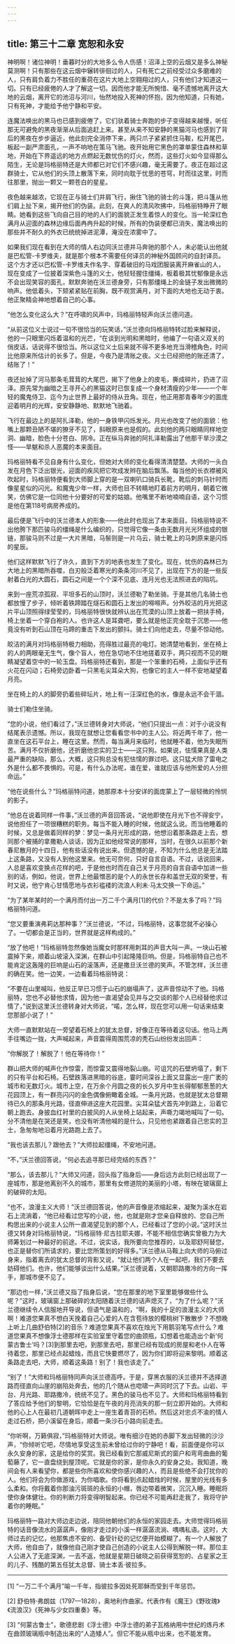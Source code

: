 ```yaml
---
---
---
```

title: 第三十二章 宽恕和永安
---




神明啊！诸位神明！垂暮时分的大地多么令人伤感！沼泽上空的云烟又是多么神秘莫测啊！只有那些在这云烟中辗转徘徊过的人，只有死亡之前经受过众多磨难的人，只有肩负着力不胜任的重荷在这片大地上空翱翔过的人，只有他们才知道这一切。只有已经疲倦的人才了解这一切。因而他才能无所惋惜、毫不遗憾地离开这大地的云烟，离开它的池沼与河川，怡然地投入死神的怀抱，因为他知道，只有她，只有死神，才能给予他宁静和平安。

连魔法唤出的黑马也已感到疲倦了，它们驮着骑士奔跑的步子变得越来越慢，听任那无可避免的黑夜渐渐从后面追赶上来。甚至从来不知安静的黑猫河马也感到了背后的黑夜在步步逼近，他此刻完全消停下来，两只爪子紧紧抓住马鞍，松开尾巴，板起一副严肃面孔，一声不响地在策马飞驰。夜开始用它黑色的罩单蒙住森林和草地，开始在下界遥远的地方点燃起无数忧伤的灯火，然而，这些灯火如今显得那么陌生，无论是玛格丽特还是大师都已对它们不感兴趣，毫无需要了。夜正在超过这群骑士，它从他们的头顶上散落下来，同时向耽于忧思的苍穹，时而往这里，时而往那里，抛出一颗又一颗苍白的星星。

夜色越来越浓，它现在正与骑士们并肩飞行，揪住飞驰的骑士的斗篷，把斗篷从他们肩上扯下来，揭开他们的伪装。此刻，在爽人的清风吹拂中，玛格丽特睁开了眼睛。她看到这些飞向自己目的地的人们的面貌正发生着惊人的变化。当一轮深红色满月从迎面的森林边缘后面冉冉升起的时候，所有的伪装便都已消失，魔法唤出的那些并不耐久的外衣已统统掉进泥潭，淹没在浓雾中了。

如果我们现在看到在大师的情人右边同沃兰德并马奔驰的那个人，未必能认出他就是巴松管-卡罗维夫，就是那个根本不需要任何译员的神秘外国顾问的自封译员。这个方才还以巴松管-卡罗维夫作名字、穿着破旧的马戏团服装离开麻雀山的人，现在变成了一位披着深紫色斗篷的义士，他轻轻握住缰绳，板着极其忧郁像是永远不会出现笑容的面孔，默默奔驰在沃兰德身旁，只有那缰绳上的金链子发出微微的响声。他低着头，下颏紧紧贴在前胸，既不观赏满月，对下面的大地也无动于衷。他正聚精会神地想着自己的心事。

“他怎么变化这么大？”在呼啸的风声中，玛格丽特轻声向沃兰德问道。

“从前这位义士说过一句不很恰当的玩笑话，”沃兰德向玛格丽特转过脸来解释说，他的一只眼里闪烁着温和的光芒，“在谈到光明和黑暗时，他编了一句语义双关的俏皮话，话说得不很恰当。所以这位义士后来就不得不更多地充当滑稽角色，时间比他原来所估计的长多了。但是，今夜乃是清账之夜。义士已经把他的账还清了，结账了！”

夜还扯掉了河马那条毛茸茸的大尾巴，揭下了他身上的皮毛，撕成碎片，扔进了沼泽。原先常为幽暗之王寻开心的黑猫这时已恢复成一个身材清瘦的少年——一个年轻的魔鬼侍卫、迄今为止世界上最好的侍从丑角。现在，他正用那青春年少的面庞迎着明月的光辉，安安静静地、默默地飞驰着。

飞行在最边上的是阿扎泽勒，他的一身铁甲闪烁发光。月光也改变了他的面貌：他嘴上那颗丑陋不堪的獠牙不见了，斜眼原来也是假的。此刻他的两只眼睛同样地空洞、幽暗，脸色十分苍白、阴冷。正在纵马奔驰的阿扎泽勒露出了他那干旱沙漠之怪——旱魃和杀人恶魔的本来面目。

玛格丽特看不见自身有什么变化，但她对大师的变化看得清清楚楚。大师的一头白发在月色下泛出银光，迎面的疾风把它吹成发辫在脑后飘荡。每当他的长衣襟被风吹起时，玛格丽特便看到大师脚上穿的是一双喇叭口骑兵长靴，靴后的刺马针时而像星星似的闪光。和魔鬼少年一样，大师也目不转睛地盯着前方的明月，朝着它微笑，仿佛它是一位同他十分要好的可爱的姑娘。他嘴里不断地喃喃自语，这个习惯是他在第118号病房养成的。

最后便是飞行中的沃兰德本人的形象——他此时也现出了本来面目。玛格丽特说不出他胯下那匹骏马的缰绳是什么编织的，只觉得它像一条由无数月光光环组成的银链，那骏马则不过是一大片黑暗，马鬃则是一片乌云，骑士靴上的马刺原来是闪烁的星辰。

他们这样默默飞行了许久，直到下方的地表也发生了变化。现在，忧伤的森林已为大地上的黑暗所吞噬，白刃般泛着寒光的条条河川不见了，出现在下方的是一些反射着白光的大圆石，圆石之间是一个个深不见底、连月光也无法照进去的陷坑。

来到一座荒凉孤寂、平坦多石的山顶时，沃兰德勒了勒坐骑。于是其他几名骑士也都放慢了步子，倾听着铁蹄踏在燧石和圆石上发出的嘚嘚声。分外皎洁的月光把这片平山顶照得绿莹莹的，玛格丽特很快就辨认出在荒漠的山顶上放着一把扶手椅，椅上坐着一个穿白袍的人。也许这人是耳聋吧，要么就是他正完全耽于沉思——他竟没有听到石山顶在马蹄的重击下发出的颤抖。骑士们向他走去，尽量不惊动他。

皎洁的满月对玛格丽特极力相助，亮得胜过最亮的电灯。她清楚地看到，坐在椅上的人的两眼毫无生气，像个盲人，他在急切地不住地搓着双手，两只视而不见的眼睛凝望着空中的一轮玉盘。玛格丽特还看到，那是一个笨重的石椅，上面似乎还有火花在闪动；石椅旁边卧着一只黑毛尖耳朵大狗，也像它的主人一样不安地凝望着月亮。

坐在椅上的人的脚旁扔着些碎坛片，地上有一汪深红色的水，像是永远不会干涸。

骑士们勒住坐骑。

“您的小说，他们看过了，”沃兰德转身对大师说，“他们只提出一点：对于小说没有结尾表示遗憾。所以，我现在就想让您看看您书中的主人公。将近两千年了，他一直坐在这石平台上，睡在这里。然而，每当满月来临时，他就睡不着，他为失眠所苦。满月不仅折磨他，还折磨他忠实的卫士——这只狗。如果说，怯懦果真是人类最严重的缺陷，那么，大概，这只狗总没有犯怯懦的罪过吧。这只猛犬除了雷电之外是什么都不畏惧的。可是，有什么办法呢，谁在爱，谁就应该与他所爱的人分担命运。”

“他在说些什么？”玛格丽特问道，她那原本十分安详的面庞蒙上了一层轻微的怜悯的影子。

“他总在说着同样一件事，”沃兰德的声音回答说，“说他即使在月光下也不得安宁，说他担任了一项很糟糕的职务。每当不能入睡的时候，他就这么说。而当他睡着的时候，又总是做着同样的梦：梦见一条月光形成的路，他想沿着那条路走上去，想同那个被捕的拿撒勒人谈话，因为正如他经常说的那样，当时，在很久以前那个新春尼散月的十四日，他有些话没有说出来。但遗憾的是，不知为什么他总是无法踏上这条路，又没有人到他这里来。他无可奈何，只好自言自语。不过，话说回来，人总是喜欢变换点花样的吧，于是他也时而在自己关于月亮的自言自语中加进一些别的话，例如，他说，世界上他最憎恶的是个人的永世长存和盖世无双的荣誉，有时又说，他宁肯心甘情愿地与衣衫褴褛的流浪人利未·马太交换一下命运。”

“为了某年某时的一个满月而付出一万二千个满月[1]的代价？不是太多了吗？”玛格丽特问道。

“您又要重演弗莉达那种事？”沃兰德说，“不过，玛格丽特，这事您就不必操心了。一切都会是正当的，世界就是这样构成的。”

“放了他吧！”玛格丽特忽然像她当魔女时那样用刺耳的声音大叫一声。一块山石被震掉下来，顺着山坡滚入深渊，在群山中引起隆隆巨响。但是，玛格丽特自己也不能肯定这轰隆的巨响是山石的滚落声，还是撒旦沃兰德的笑声。不管怎样，沃兰德的确在笑。他一边笑，一边看着玛格丽特说：

“不要在山里喊叫，他反正早已习惯于山石的崩塌声了，这声音惊动不了他。玛格丽特，您也不必替他求情，因为他一直渴望会见并与之交谈的那个人已经替他求过情了，”说到这里沃兰德转身对大师说，“喏，怎么样，现在您可以用一句话来结束您那部小说了！”

大师一直默默站在一旁望着石椅上的犹太总督，好像正在等待着这句话。他马上两手往嘴边一拢，大声喊起来，声音震得周围荒凉的秃石山纷纷发出回声：

“你解脱了！解脱了！他在等待你！”

群山把大师的喊声化作惊雷，而惊雷又震得地裂山崩。可诅咒的石壁坍塌了，剩下的只有平台和石椅。石壁跌落进黑暗的谷底，霎时间深谷上面又显露出一座广袤的城市和无数灯火。城市上空，在万余个月圆之夜的长久岁月中生长得郁郁葱葱的大花园顶上，有一群亮闪闪的金色偶像俯瞰着全城。一条月光路，也就是犹太总督期待已久的那条月光路，径直伸进这座大花园里。尖耳朵猛犬首先冲到路上，沿着它朝上跑去。身披血红衬里的白披风的人从坐椅上站起来，声嘶力竭地喊叫了一句。分不清他是在哭还是笑，也没有听清他喊的是什么，只见他也紧跟着自己忠实的卫士，急匆匆地沿着月光路跑上去了。

“我也该去那儿？跟他去？”大师拉起缰绳，不安地问道。

“不，”沃兰德回答说，“何必去追寻那已经完结的东西？”

“那么，该去那儿？”大师又问道，回头指了指身后——身后远方此刻已经出现了一座城市，那是他离别不久的城市，那里有女修道院的美丽的小塔，有映在玻璃窗上的破碎的太阳。

“也不，浪漫主义大师！”沃兰德回答说，他的声音像是浓缩起来，凝聚为溪水在岩石上流淌着，“他已经看过您写的小说，他，也就是刚才您亲自释放的、您自己所构思出来的小说主人公所一直渴望见到的那个人，已经看过了您的小说。”这时沃兰德又转身对玛格丽特说，“玛格丽特·尼古拉耶夫娜，不能不相信您确实曾极力为大师筹划过一种最好的前途。不过，说实话，我所要向您推荐的，以及耶舒阿替您，也正是替你们所请求的，要比您所策划的好得多。”沃兰德从马鞍上向大师的马俯过身来，指着离去的犹太总督的背影又说，“就让他们两个人在一起吧，我们不要去妨碍他们。也许，他们能够谈出什么结果。”沃兰德说着，又朝耶路撒冷的方向一挥手，那城市便不见了。

“那边也一样，”沃兰德又指了指身后说，“您在那里的地下室里能够做些什么呢？”这时，玻璃窗上那破碎的太阳随着沃兰德的话声熄灭了，“为了什么呢？”沃兰德继续令人信服地开导说，但语气是温和的，“啊，我的十足的浪漫主义的大师啊！难道您果真不想白天挽着自己心爱的人在含苞待放的樱桃树下散散步？不想晚上听上几曲舒伯特[2]的音乐？难道您果真不喜欢在烛光下用鹅羽笔写点什么？难道您果真不想像浮士德那样在实验室里守着您的曲颈瓶，幻想着也能造出个新‘何蒙古鲁士’吗？[3]到那里去吧，到那里去吧，那里已经有现成的房屋和老仆人在等待着您，那里已经点起蜡烛，而且它快要燃尽了，因为你们即将迎来黎明。顺着这条路走去吧，大师，顺着这条路！别了！我也该走了。”

“别了！”大师和玛格丽特同声向沃兰德高呼。于是，穿黑衣服的沃兰德并不选择道路而径直向山崖的崩陷处奔去，他的几个随从也唿啸一声同时沉了下去。山岩、平台、月光路、耶路撒冷，统统不见了。黑色的骏马也不见了。大师和玛格丽特看到了答应给予他们的黎明，它恰恰是在午夜的月亮消失的那一刻立即开始的。大师和他的心上人在最初几道朝晖中走上一座生着青苔的石桥。然后这对忠贞不渝的情人走过石桥，把小溪留在身后，顺着一条沙石小路向前走去。

“你听啊，万籁俱寂，”玛格丽特对大师说。唯有细沙在她的赤脚下发出轻微的沙沙声，“你倾听它吧，尽情地享受这生前未曾给过你的宁静吧！看，前面便是你可以永久安身的家，这是给你的奖赏。我已经看到它那威尼斯式的窗户和弯弯曲曲的葡萄藤了，它一直盘绕到屋顶呢。它就是你的家，是你永久的安身之处。我知道，晚间会有人来看望你，都是些你所喜欢和使你感兴趣的人，而且是些绝不会打扰你的人。他们将会为你做游戏，为你唱歌。你将看到点起蜡烛的时候，屋里的光线有多么柔和。你将戴着你那油污斑斑的永恒的小帽，唇边带着微笑，沉沉入睡。睡眠将使你身体健壮。你的判断力将变得明智起来。你已经不可能再赶走我了，我将守护着你的睡眠。”

玛格丽特一路对大师边走边说，陪同他朝他们的永恒的家园走去。大师觉得玛格丽特的话音像流水的潺潺声，像刚才走过的小溪一样潺潺流淌、喁喁私语。这时，大师过去的记忆，他那焦虑不安的、备受针砭的记忆便开始模糊了。有一个人解放了大师，他自由了，就像他自己刚才使自己创造的小说主人公得到解脱一样。那位主人公进入了无底深渊，一去不返，他就是星期日破晓之前获得宽恕的、占星家之王的儿子、残酷的第五任犹太总督、骑士本丢·彼拉多。



* * *



[1] “一万二千个满月”喻一千年，指彼拉多因处死耶稣而受到千年惩罚。

[2] 舒伯特·弗朗兹（1797—1828），奥地利作曲家。代表作有《魔王》《野玫瑰》《流浪汉》《死神与少女四重奏》等。

[3] “何蒙古鲁士”，歌德悲剧《浮士德》中浮士德的弟子瓦格纳用中世纪的炼丹术在曲颈玻璃瓶中制造出来的“人造矮人”。但它不能从瓶中出来，也不能发育。